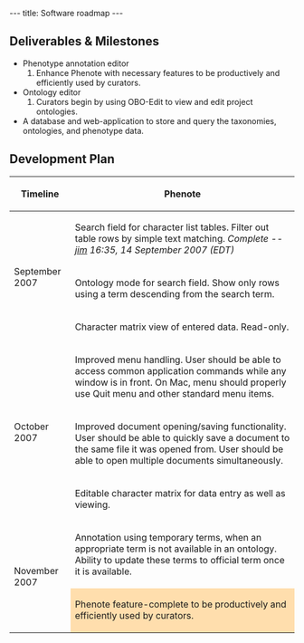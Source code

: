 ---
title: Software roadmap
---

==Deliverables & Milestones==
* Phenotype annotation editor
*# Enhance Phenote with necessary features to be productively and efficiently used by curators.
* Ontology editor
*# Curators begin by using OBO-Edit to view and edit project ontologies.
* A database and web-application to store and query the taxonomies, ontologies, and phenotype data.

==Development Plan==

{| border="1" cellpadding="5"
! Timeline !! Phenote
|-
! rowspan=3 | September 2007 
| Search field for character list tables.  Filter out table rows by simple text matching. ''Complete --[[User:Jpb15|jim]] 16:35, 14 September 2007 (EDT)''
|-
| Ontology mode for search field.  Show only rows using a term descending from the search term.
|-
| Character matrix view of entered data.  Read-only.
|-
! rowspan=3 | October 2007
|  Improved menu handling. User should be able to access common application commands while any window is in front.  On Mac, menu should properly use Quit menu and other standard menu items.
|-
| Improved document opening/saving functionality.  User should be able to quickly save a document to the same file it was opened from.  User should be able to open multiple documents simultaneously.
|-
| Editable character matrix for data entry as well as viewing.
|-
! rowspan=2 | November 2007
| Annotation using temporary terms, when an appropriate term is not available in an ontology.  Ability to update these terms to official term once it is available.
|-
| style="background:#ffdead;" | Phenote feature-complete to be productively and efficiently used by curators.
|}